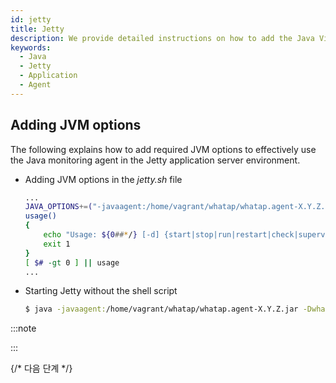 ```yaml
---
id: jetty
title: Jetty
description: We provide detailed instructions on how to add the Java Virtual Machine (JVM) option to integrate the WhaTap monitoring solution into the Jetty applications. Through this document, you can learn step by step how to apply the required JVM settings to monitor the performance and availability for Jetty applications after installing the Java agent. It includes the configuration of required JVM options during agent installation, optimal configuration for smooth integration with Jetty, and histogram query methods.
keywords:
  - Java
  - Jetty
  - Application
  - Agent
---
```


## Adding JVM options

The following explains how to add required JVM options to effectively use the Java monitoring agent in the Jetty application server environment.

- Adding JVM options in the _jetty.sh_ file

  ```bash title='$JETTY_HOME/bin/jetty.sh' {2} showLineNumbers
  ...
  JAVA_OPTIONS+=("-javaagent:/home/vagrant/whatap/whatap.agent-X.Y.Z.jar -Dwhatap.port=8080")
  usage()
  {
      echo "Usage: ${0##*/} [-d] {start|stop|run|restart|check|supervise} [ CONFIGS ... ] "
      exit 1
  }
  [ $# -gt 0 ] || usage
  ...
  ```

- Starting Jetty without the shell script

  ```bash
  $ java -javaagent:/home/vagrant/whatap/whatap.agent-X.Y.Z.jar -Dwhatap.port=8080 -jar start.jar &
  ```

:::note


<Java17 />

:::


<Setheapmemory />

{/* 다음 단계 */}

<Nextstep />
